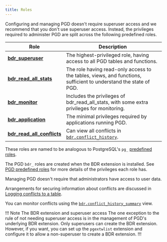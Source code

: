 ```yaml
---
title: Roles
---
```


Configuring and managing PGD doesn't require superuser access and we recommend that
you don't use superuser access. Instead, the privileges required to administer
PGD are split across the following predefined roles.

 | Role                       | Description                                                                                                      |
 |----------------------------|------------------------------------------------------------------------------------------------------------------|
 | [**bdr_superuser**](pgd-predefined-roles/#bdr_superuser)          | The highest-privileged role, having access to all PGD tables and functions.                                      |
 | [**bdr_read_all_stats**](pgd-predefined-roles/#bdr_read_all_stats)     | The role having read-only access to the tables, views, and functions, sufficient to understand the state of PGD. |
 | [**bdr_monitor**](pgd-predefined-roles/#bdr_monitor)            | Includes the privileges of bdr_read_all_stats, with some extra privileges for monitoring.                        |
 | [**bdr_application**](pgd-predefined-roles/#bdr_application)        | The minimal privileges required by applications running PGD.                                                     |
 | [**bdr_read_all_conflicts**](pgd-predefined-roles/#bdr_read_all_conflicts) | Can view all conflicts in [`bdr.conflict_history`](/pgd/latest/reference/catalogs-visible#bdrconflict_history).  |


These roles are named to be analogous to PostgreSQL's `pg_` [predefined
roles](https://www.postgresql.org/docs/current/predefined-roles.html).

The PGD `bdr_` roles are created when the BDR extension is installed. See [PGD
predefined roles](pgd-predefined-roles) for more details of the privileges each
role has.

Managing PGD doesn't require that administrators have access to user data.

Arrangements for securing information about conflicts are discussed in
[Logging conflicts to a table](pgd/latest/reference/conflict_functions/#logging-conflicts-to-a-table).

You can monitor conflicts using the [`bdr.conflict_history_summary`](/pgd/latest/reference/catalogs-visible#bdrconflict_history_summary) view.

!!! Note The BDR extension and superuser access
The one exception to the rule of not needing superuser access is in the
management of PGD's underlying BDR extension. Only superusers can create the BDR
extension. However, if you want, you can set up the `pgextwlist` extension and
configure it to allow a non-superuser to create a BDR extension.
!!!
